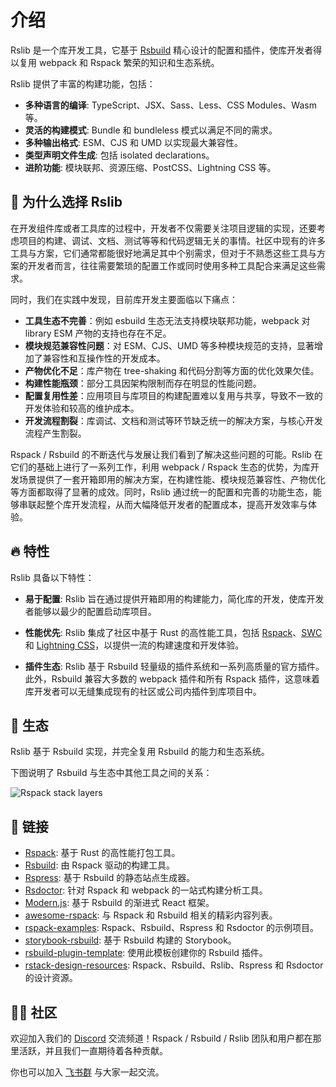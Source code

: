 # 介绍

Rslib 是一个库开发工具，它基于 [Rsbuild](https://rsbuild.dev/zh/) 精心设计的配置和插件，使库开发者得以复用 webpack 和 Rspack 繁荣的知识和生态系统。

Rslib 提供了丰富的构建功能，包括：

- **多种语言的编译**: TypeScript、JSX、Sass、Less、CSS Modules、Wasm 等。
- **灵活的构建模式**: Bundle 和 bundleless 模式以满足不同的需求。
- **多种输出格式**: ESM、CJS 和 UMD 以实现最大兼容性。
- **类型声明文件生成**: 包括 isolated declarations。
- **进阶功能**: 模块联邦、资源压缩、PostCSS、Lightning CSS 等。

## 🚀 为什么选择 Rslib

在开发组件库或者工具库的过程中，开发者不仅需要关注项目逻辑的实现，还要考虑项目的构建、调试、文档、测试等等和代码逻辑无关的事情。社区中现有的许多工具与方案，它们通常都能很好地满足其中个别需求，但对于不熟悉这些工具与方案的开发者而言，往往需要繁琐的配置工作或同时使用多种工具配合来满足这些需求。

同时，我们在实践中发现，目前库开发主要面临以下痛点：

- **工具生态不完善**：例如 esbuild 生态无法支持模块联邦功能，webpack 对 library ESM 产物的支持也存在不足。
- **模块规范兼容性问题**：对 ESM、CJS、UMD 等多种模块规范的支持，显著增加了兼容性和互操作性的开发成本。
- **产物优化不足**：库产物在 tree-shaking 和代码分割等方面的优化效果欠佳。
- **构建性能瓶颈**：部分工具因架构限制而存在明显的性能问题。
- **配置复用性差**：应用项目与库项目的构建配置难以复用与共享，导致不一致的开发体验和较高的维护成本。
- **开发流程割裂**：库调试、文档和测试等环节缺乏统一的解决方案，与核心开发流程产生割裂。

Rspack / Rsbuild 的不断迭代与发展让我们看到了解决这些问题的可能。Rslib 在它们的基础上进行了一系列工作，利用 webpack / Rspack 生态的优势，为库开发场景提供了一套开箱即用的解决方案，在构建性能、模块规范兼容性、产物优化等方面都取得了显著的成效。同时，Rslib 通过统一的配置和完善的功能生态，能够串联起整个库开发流程，从而大幅降低开发者的配置成本，提高开发效率与体验。

## 🔥 特性

Rslib 具备以下特性：

- **易于配置**: Rslib 旨在通过提供开箱即用的构建能力，简化库的开发，使库开发者能够以最少的配置启动库项目。

- **性能优先**: Rslib 集成了社区中基于 Rust 的高性能工具，包括 [Rspack](https://rspack.dev/zh/)、[SWC](https://swc.rs/) 和 [Lightning CSS](https://lightningcss.dev/)，以提供一流的构建速度和开发体验。

- **插件生态**: Rslib 基于 Rsbuild 轻量级的插件系统和一系列高质量的官方插件。此外，Rsbuild 兼容大多数的 webpack 插件和所有 Rspack 插件，这意味着库开发者可以无缝集成现有的社区或公司内插件到库项目中。

## 🎯 生态

Rslib 基于 Rsbuild 实现，并完全复用 Rsbuild 的能力和生态系统。

下图说明了 Rsbuild 与生态中其他工具之间的关系：

![Rspack stack layers](https://assets.rspack.dev/rsbuild/assets/rspack-stack-layers.png)

## 🦀 链接

- [Rspack](https://github.com/web-infra-dev/rspack): 基于 Rust 的高性能打包工具。
- [Rsbuild](https://github.com/web-infra-dev/rsbuild): 由 Rspack 驱动的构建工具。
- [Rspress](https://github.com/web-infra-dev/rspress): 基于 Rsbuild 的静态站点生成器。
- [Rsdoctor](https://github.com/web-infra-dev/rsdoctor): 针对 Rspack 和 webpack 的一站式构建分析工具。
- [Modern.js](https://github.com/web-infra-dev/modern.js): 基于 Rsbuild 的渐进式 React 框架。
- [awesome-rspack](https://github.com/web-infra-dev/awesome-rspack): 与 Rspack 和 Rsbuild 相关的精彩内容列表。
- [rspack-examples](https://github.com/rspack-contrib/rspack-examples): Rspack、Rsbuild、Rspress 和 Rsdoctor 的示例项目。
- [storybook-rsbuild](https://github.com/rspack-contrib/storybook-rsbuild): 基于 Rsbuild 构建的 Storybook。
- [rsbuild-plugin-template](https://github.com/rspack-contrib/rsbuild-plugin-template): 使用此模板创建你的 Rsbuild 插件。
- [rstack-design-resources](https://github.com/rspack-contrib/rstack-design-resources): Rspack、Rsbuild、Rslib、Rspress 和 Rsdoctor 的设计资源。

## 🧑‍💻 社区

欢迎加入我们的 [Discord](https://discord.gg/XsaKEEk4mW) 交流频道！Rspack / Rsbuild / Rslib 团队和用户都在那里活跃，并且我们一直期待着各种贡献。

你也可以加入 [飞书群](https://applink.feishu.cn/client/chat/chatter/add_by_link?link_token=3c3vca77-bfc0-4ef5-b62b-9c5c9c92f1b4) 与大家一起交流。
